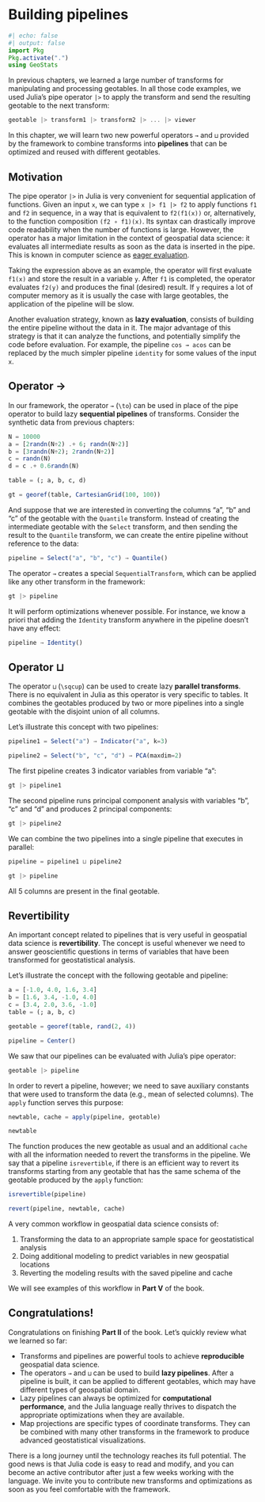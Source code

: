 # Building pipelines

```julia
#| echo: false
#| output: false
import Pkg
Pkg.activate(".")
using GeoStats
```

In previous chapters, we learned a large number of transforms for
manipulating and processing geotables. In all those code examples,
we used Julia's pipe operator `|>` to apply the transform and send
the resulting geotable to the next transform:

```julia
geotable |> transform1 |> transform2 |> ... |> viewer
```

In this chapter, we will learn two new powerful operators `→` and `⊔` provided
by the framework to combine transforms into **pipelines** that can be optimized
and reused with different geotables.

## Motivation

The pipe operator `|>` in Julia is very convenient for sequential application of functions.
Given an input `x`, we can type `x |> f1 |> f2` to apply functions `f1` and `f2` in sequence,
in a way that is equivalent to `f2(f1(x))` or, alternatively, to the function composition
`(f2 ∘ f1)(x)`.
Its syntax can drastically improve code readability when the number of functions is large.
However, the operator has a major limitation in the context of geospatial data science:
it evaluates all intermediate results as soon as the data is inserted in the pipe.
This is known in computer science as [eager evaluation](https://en.wikipedia.org/wiki/Evaluation_strategy).

Taking the expression above as an example, the operator will first evaluate `f1(x)` and store
the result in a variable `y`. After `f1` is completed, the operator evaluates `f2(y)` and
produces the final (desired) result. If `y` requires a lot of computer memory as it is usually
the case with large geotables, the application of the pipeline will be slow.

Another evaluation strategy, known as **lazy evaluation**, consists of building the entire
pipeline without the data in it. The major advantage of this strategy is that it can analyze
the functions, and potentially simplify the code before evaluation. For example, the pipeline
`cos → acos` can be replaced by the much simpler pipeline `identity` for some values of the
input `x`.

## Operator → 

In our framework, the operator `→` (`\to`) can be used in place of the pipe operator to build
lazy **sequential pipelines** of transforms. Consider the synthetic data from previous chapters:

```julia
N = 10000
a = [2randn(N÷2) .+ 6; randn(N÷2)]
b = [3randn(N÷2); 2randn(N÷2)]
c = randn(N)
d = c .+ 0.6randn(N)

table = (; a, b, c, d)

gt = georef(table, CartesianGrid(100, 100))
```

And suppose that we are interested in converting the columns "a", "b" and "c" of the geotable with
the `Quantile` transform. Instead of creating the intermediate geotable with the `Select` transform,
and then sending the result to the `Quantile` transform, we can create the entire pipeline without
reference to the data:

```julia
pipeline = Select("a", "b", "c") → Quantile()
```

The operator `→` creates a special `SequentialTransform`, which can be applied like any other
transform in the framework:

```julia
gt |> pipeline
```

It will perform optimizations whenever possible. For instance, we know a priori that adding the
`Identity` transform anywhere in the pipeline doesn't have any effect:

```julia
pipeline → Identity()
```

## Operator ⊔

The operator `⊔` (`\sqcup`) can be used to create lazy **parallel transforms**. There is no
equivalent in Julia as this operator is very specific to tables. It combines the geotables
produced by two or more pipelines into a single geotable with the disjoint union of all
columns.

Let's illustrate this concept with two pipelines:

```julia
pipeline1 = Select("a") → Indicator("a", k=3)
```

```julia
pipeline2 = Select("b", "c", "d") → PCA(maxdim=2)
```

The first pipeline creates 3 indicator variables from variable "a":

```julia
gt |> pipeline1
```

The second pipeline runs principal component analysis with variables "b", "c" and "d"
and produces 2 principal components:

```julia
gt |> pipeline2
```

We can combine the two pipelines into a single pipeline that executes in parallel:

```julia
pipeline = pipeline1 ⊔ pipeline2
```

```julia
gt |> pipeline
```

All 5 columns are present in the final geotable.

## Revertibility

An important concept related to pipelines that is very useful in
geospatial data science is **revertibility**. The concept is useful
whenever we need to answer geoscientific questions in terms of
variables that have been transformed for geostatistical analysis.

Let's illustrate the concept with the following geotable and pipeline:

```julia
a = [-1.0, 4.0, 1.6, 3.4]
b = [1.6, 3.4, -1.0, 4.0]
c = [3.4, 2.0, 3.6, -1.0]
table = (; a, b, c)

geotable = georef(table, rand(2, 4))
```

```julia
pipeline = Center()
``` 

We saw that our pipelines can be evaluated with Julia's pipe operator:

```julia
geotable |> pipeline
```

In order to revert a pipeline, however; we need to save auxiliary constants that
were used to transform the data (e.g., mean of selected columns). The `apply` function
serves this purpose:

```julia
newtable, cache = apply(pipeline, geotable)

newtable
```

The function produces the new geotable as usual and an additional `cache`
with all the information needed to revert the transforms in the pipeline.
We say that a pipeline `isrevertible`, if there is an efficient way to
revert its transforms starting from any geotable that has the same schema
of the geotable produced by the `apply` function:

```julia
isrevertible(pipeline)
```

```julia
revert(pipeline, newtable, cache)
```

A very common workflow in geospatial data science consists of:

1. Transforming the data to an appropriate sample space for geostatistical analysis
2. Doing additional modeling to predict variables in new geospatial locations
3. Reverting the modeling results with the saved pipeline and cache

We will see examples of this workflow in **Part V** of the book.

## Congratulations!

Congratulations on finishing **Part II** of the book. Let’s quickly review what
we learned so far:

- Transforms and pipelines are powerful tools to achieve **reproducible**
  geospatial data science.
- The operators `→` and `⊔` can be used to build **lazy pipelines**. After
  a pipeline is built, it can be applied to different geotables, which may
  have different types of geospatial domain.
- Lazy pipelines can always be optimized for **computational performance**,
  and the Julia language really thrives to dispatch the appropriate
  optimizations when they are available.
- Map projections are specific types of coordinate transforms. They can be
  combined with many other transforms in the framework to produce advanced
  geostatistical visualizations.

There is a long journey until the technology reaches its full potential.
The good news is that Julia code is easy to read and modify, and
you can become an active contributor after just a few weeks working with
the language. We invite you to contribute new transforms and optimizations
as soon as you feel comfortable with the framework.
